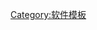 {{Navbox
| name       = Unix中的服务管理
| titlestyle = 
| title      = [[类Unix系统]]中的{{tsl|en|Operating system service management|操作系统服务管理|服务管理}}
| listclass  = hlist
| state      = {{{state|}}}
| basestyle  = 
| group1     = 可移植实现
| list1      =
* [[Init]]
* {{tsl|en|Initng}}
* [[runit]]
* [[OpenRC]]
| group2     = 特定操作系统
| list2      =
* Linux
** [[Systemd]]
** [[Upstart]]
* OS X
** {{tsl|en|launchd}}
** [[SystemStarter]]
* Solaris
** {{tsl|en|Service Management Facility|服务管理工具}}
| group3     = {{tsl|en|Process supervision|进程监视}}工具
| list3      =
* {{tsl|en|daemontools}}
* {{tsl|en|monit}}
* [[runit]]
}}<noinclude>
[[Category:软件模板]]
</noinclude>